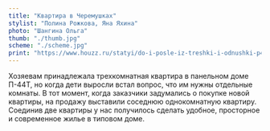 ```yaml
---
title: "Квартира в Черемушках"
stylist: "Полина Рожкова, Яна Яхина"
photo: "Шангина Ольга"
thumb: "./thumb.jpg"
scheme: "./scheme.jpg"
print: "https://www.houzz.ru/statyi/do-i-posle-iz-treshki-i-odnushki-p44t-bolyshaya-kvartira-dlya-semyi-stsetivw-vs~135948714"
---
```

Хозяевам принадлежала трехкомнатная квартира в панельном доме П-44Т, но когда дети выросли встал вопрос, что им нужны отдельные комнаты. В тот момент, когда заказчики задумались о покупке новой квартиры, на  продажу выставили соседнюю однокомнатную квартиру. Соединив две квартиры у нас получилось сделать удобное, просторное и современное жилье в типовом доме.

